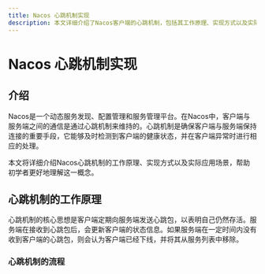 ```yaml
---
title: Nacos 心跳机制实现
description: 本文详细介绍了Nacos客户端的心跳机制，包括其工作原理、实现方式以及实际应用场景，适合初学者学习。
---
```


# Nacos 心跳机制实现

## 介绍

Nacos是一个动态服务发现、配置管理和服务管理平台。在Nacos中，客户端与服务端之间的通信是通过心跳机制来维持的。心跳机制是确保客户端与服务端保持连接的重要手段，它能够及时检测到客户端的健康状态，并在客户端异常时进行相应的处理。

本文将详细介绍Nacos心跳机制的工作原理、实现方式以及实际应用场景，帮助初学者更好地理解这一概念。

## 心跳机制的工作原理

心跳机制的核心思想是客户端定期向服务端发送心跳包，以表明自己仍然存活。服务端在接收到心跳包后，会更新客户端的状态信息。如果服务端在一定时间内没有收到客户端的心跳包，则会认为客户端已经下线，并将其从服务列表中移除。

### 心跳机制的流程

